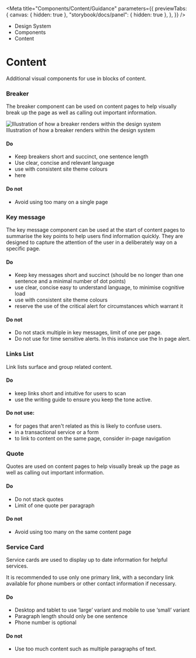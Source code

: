 
<Meta
	title="Components/Content/Guidance"
	parameters={{
		previewTabs: {
			canvas: { hidden: true },
			"storybook/docs/panel": { hidden: true },
		},
	}}
/>

<div className="act-docs-container">
	<Masthead />
	<main className="act-body">
		<div className="act-flex act-flex-light-purple">
			<div className="act-flex__container act-flex__container-padding-trim">
				<div className="act-flex__grid">
					<div className="act-flex__row">
						<div className="act-col__cw-12">
							<div className="act-box">
								<div className="act-breadcrumbs">
									<ul className="act-breadcrumbs__container">
										<li className="act-breadcrumbs__crumb act-h6">
											<LinkTo className="act-breadcrumbs__crumb__link" kind="about-about--page">
												Design System <z className="fa-solid fa-angle-right"></z>
											</LinkTo>
										</li>
										<li className="act-breadcrumbs__crumb act-h6">
											<LinkTo className="act-breadcrumbs__crumb__link" kind="components-overview--page">
												Components <z className="fa-solid fa-angle-right"></z>
											</LinkTo>
										</li>
										<li className="act-breadcrumbs__crumb act-h6">
											<LinkTo className="act-breadcrumbs__crumb__link" kind="components-overview--pageoverview--page">
												Content <z className="fa-solid fa-angle-right"></z>
											</LinkTo>
										</li>
									</ul>
								</div>
								<h1>Content</h1>
								<p>Additional visual components for use in blocks of content.</p>
							</div>
						</div>
					</div>
				</div>
			</div>
		</div>
		<div className="act-flex">
			<div className="act-flex__container">
				<div className="act-flex__grid">
					<div className="act-flex__row">
						<div className="act-col__cw-12">
							<div className="act-box">
								<h3>Breaker</h3>
								<p>The breaker component can be used on content pages to help visually break up the page as well as calling out important information.</p>
								<div className="act-img">
									<img src="/images/breaker_example.png" alt="Illustration of how a breaker renders within the design system" />
									<div className="act-img__description act-p-small">
										<z class="fa-solid fa-circle-info"></z> Illustration of how a breaker renders within the design system
									</div>
								</div>
								<h4>Do</h4>
								<ul>
									<li>Keep breakers short and succinct, one sentence length</li>
									<li>Use clear, concise and relevant language</li>
									<li>use with consistent site theme colours </li>
									<li>here</li>
								</ul>
								<h4>Do not</h4>
								<ul>
									<li>Avoid using too many on a single page</li>
								</ul>
							</div>
						</div>
					</div>
					<div className="act-flex__row">
						<div className="act-col__cw-12">
							<div className="act-box">
								<h3>Key message</h3>
								<p>
									The key message component can be used at the start of content pages to summarise the key points to help users find information quickly. They are designed to
									capture the attention of the user in a deliberately way on a specific page.
								</p>
								<h4>Do</h4>
								<ul>
									<li>Keep key messages short and succinct (should be no longer than one sentence and a minimal number of dot points)</li>
									<li>use clear, concise easy to understand language, to minimise cognitive load</li>
									<li>use with consistent site theme colours </li>
									<li>reserve the use of the critical alert for circumstances which warrant it</li>
								</ul>
								<h4>Do not</h4>
								<ul>
									<li>Do not stack multiple in key messages, limit of one per page.</li>
									<li>Do not use for time sensitive alerts. In this instance use the In page alert.</li>
								</ul>
							</div>
						</div>
					</div>
					<div className="act-flex__row">
						<div className="act-col__cw-12">
							<div className="act-box">
								<h3>Links List</h3>
								<p>Link lists surface and group related content.</p>
								<h4>Do</h4>
								<ul>
									<li>keep links short and intuitive for users to scan</li>
									<li>use the writing guide to ensure you keep the tone active.</li>
								</ul>
								<h4>Do not use:</h4>
								<ul>
									<li>for pages that aren't related as this is likely to confuse users.</li>
									<li>in a transactional service or a form</li>
									<li>to link to content on the same page, consider in-page navigation</li>
								</ul>
							</div>
						</div>
					</div>
					<div className="act-flex__row">
						<div className="act-col__cw-12">
							<div className="act-box">
								<h3>Quote</h3>
								<p>Quotes are used on content pages to help visually break up the page as well as calling out important information.</p>
								<h4>Do</h4>
								<ul>
									<li>Do not stack quotes</li>
									<li>Limit of one quote per paragraph</li>
								</ul>
								<h4>Do not</h4>
								<ul>
									<li>Avoid using too many on the same content page</li>
								</ul>
							</div>
						</div>
					</div>
					<div className="act-flex__row">
						<div className="act-col__cw-12">
							<div className="act-box">
								<h3>Service Card</h3>
								<p>Service cards are used to display up to date information for helpful services.</p>
								<p>It is recommended to use only one primary link, with a secondary link available for phone numbers or other contact information if necessary.</p>
								<h4>Do</h4>
								<ul>
									<li>Desktop and tablet to use ‘large’ variant and mobile to use ‘small’ variant</li>
									<li>Paragraph length should only be one sentence</li>
									<li>Phone number is optional</li>
								</ul>
								<h4>Do not</h4>
								<ul>
									<li>Use too much content such as multiple paragraphs of text.</li>
								</ul>
							</div>
						</div>
					</div>
				</div>
			</div>
		</div>
	</main>
	<footer className="act-footer">
		<AoC />
		<Footer />
	</footer>
</div>
